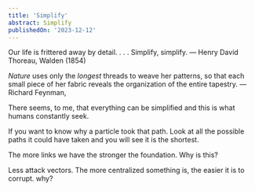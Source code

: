 ```yaml
---
title: 'Simplify'
abstract: Simplify
publishedOn: '2023-12-12'
---
```


Our life is frittered away by detail. . . . Simplify, simplify. — Henry David Thoreau, Walden (1854)

_Nature_ uses only the _longest_ threads to weave her patterns, so that each small piece of her fabric reveals the organization of the entire tapestry. — Richard Feynman, 




There seems, to me, that everything can be simplified and this is what humans constantly seek. 

If you want to know why a particle took that path. Look at all the possible paths it could have taken and you will see it is the shortest. 

The more links we have the stronger the foundation. Why is this? 

Less attack vectors. The more centralized something is, the easier it is to corrupt. why?

